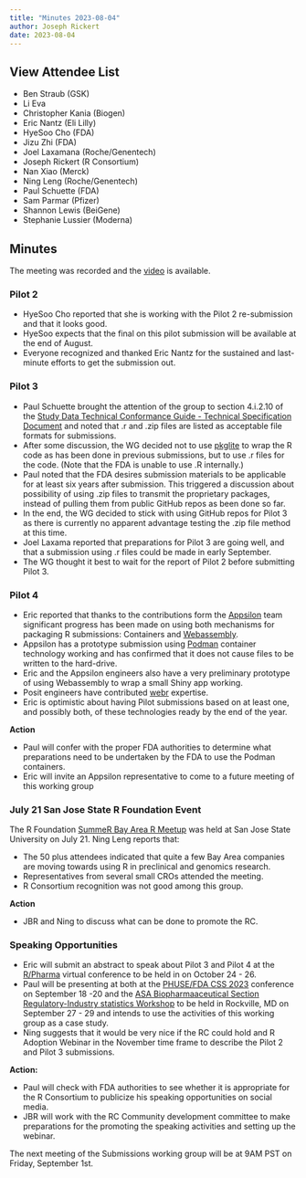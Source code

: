 ```yaml
---
title: "Minutes 2023-08-04"
author: Joseph Rickert
date: 2023-08-04
---
```


::: {.callout-tip collapse="true"}
## View Attendee List

- Ben Straub (GSK)
- Li Eva
- Christopher Kania (Biogen)
- Eric Nantz (Eli Lilly)
- HyeSoo Cho (FDA)
- Jizu Zhi (FDA)
- Joel Laxamana (Roche/Genentech)
- Joseph Rickert (R Consortium)
- Nan Xiao (Merck)
- Ning Leng (Roche/Genentech)
- Paul Schuette (FDA)
- Sam Parmar (Pfizer)
- Shannon Lewis (BeiGene)
- Stephanie Lussier (Moderna)
:::

## Minutes

The meeting was recorded and the [video](https://zoom.us/rec/share/iap2ryh7-PHu8_fOMfwtXHpO7D7hB333mCsNODLlxE99EoCGXRTm1MSEFP7ceXzk.DnZSMt89C-TB8tZj?startTime=1691165275000) is available.


### Pilot 2

* HyeSoo Cho reported that she is working with the Pilot 2 re-submission and that it looks good.
* HyeSoo expects that the final on this pilot submission will be available at the end of August.
* Everyone recognized and thanked Eric Nantz for the sustained and last-minute efforts to get the submission out.

### Pilot 3

* Paul Schuette brought the attention of the group to section 4.i.2.10 of the [Study Data Technical Conformance Guide - Technical Specification Document](https://www.fda.gov/regulatory-information/search-fda-guidance-documents/study-data-technical-conformance-guide-technical-specifications-document) and noted that .r and .zip files are listed as acceptable file formats for submissions. 
* After some discussion, the WG decided not to use [pkglite](https://cran.r-project.org/package=pkglite) to wrap the R code as has been done in previous submissions, but to use .r files for the code. (Note that the FDA is unable to use .R internally.)
* Paul noted that the FDA desires submission materials to be applicable for at least six years after submission. This triggered a discussion about possibility of using .zip files to transmit the proprietary packages, instead of pulling them from public GitHub repos as been done so far.
* In the end, the WG decided to stick with using GitHub repos for Pilot 3 as there is currently no apparent advantage testing the .zip file method at this time.
* Joel Laxama reported that preparations for Pilot 3 are going well, and that a submission using .r files could be made in early September.
* The WG thought it best to wait for the report of Pilot 2 before submitting Pilot 3.

### Pilot 4

* Eric reported that thanks to the contributions form the [Appsilon](https://appsilon.com/) team significant progress has been made on using both mechanisms for packaging R submissions: Containers and [Webassembly](https://webassembly.org/).
* Appsilon has a prototype submission using [Podman](https://podman.io/) container technology working and has confirmed that it does not cause files to be written to the hard-drive.
* Eric and the Appsilon engineers also have a very preliminary prototype of using Webassembly to wrap a small Shiny app working. 
* Posit engineers have contributed [webr](https://cran.r-project.org/package=webr) expertise.
* Eric is optimistic about having Pilot submissions based on at least one, and possibly both, of these technologies ready by the end of the year.

**Action**

* Paul will confer with the proper FDA authorities to determine what preparations need to be undertaken by the FDA to use the Podman containers.
* Eric will invite an Appsilon representative to come to a future meeting of this working group

### July 21 San Jose State R Foundation Event

The R Foundation [SummeR Bay Area R Meetup](https://bbsw-tickets.ticketleap.com/summer-r-day2/) was held at San Jose State University on July 21. Ning Leng reports that:

* The 50 plus attendees indicated that quite a few Bay Area companies are moving towards using R in preclinical and genomics research.
* Representatives from several small CROs attended the meeting.
* R Consortium recognition was not good among this group.

**Action**

* JBR and Ning to discuss what can be done to promote the RC.

### Speaking Opportunities

* Eric will submit an abstract to speak about Pilot 3 and Pilot 4 at the [R/Pharma](https://bbsw-tickets.ticketleap.com/summer-r-day2/) virtual conference to be held in  on October 24 - 26.
* Paul will be presenting at both at the [PHUSE/FDA CSS 2023](https://advance.phuse.global/pages/viewpage.action?pageId=70778947) conference on September 18 -20 and the  [ASA Biopharmaaceutical Section Regulatory-Industry statistics Workshop](https://advance.phuse.global/pages/viewpage.action?pageId=70778947) to be held in Rockville, MD on September 27 - 29 and intends to use the activities of this working group as a case study.
* Ning suggests that it would be very nice if the RC could hold and R Adoption Webinar in the November time frame to describe the Pilot 2 and Pilot 3 submissions.

**Action:** 

* Paul will check with FDA authorities to see whether it is appropriate for the R Consortium to publicize his speaking opportunities on social media.
* JBR will work with the RC Community development committee to make preparations for the promoting the speaking activities and setting up the webinar.


The next meeting of the Submissions working group will be at 9AM PST on Friday, September 1st.





